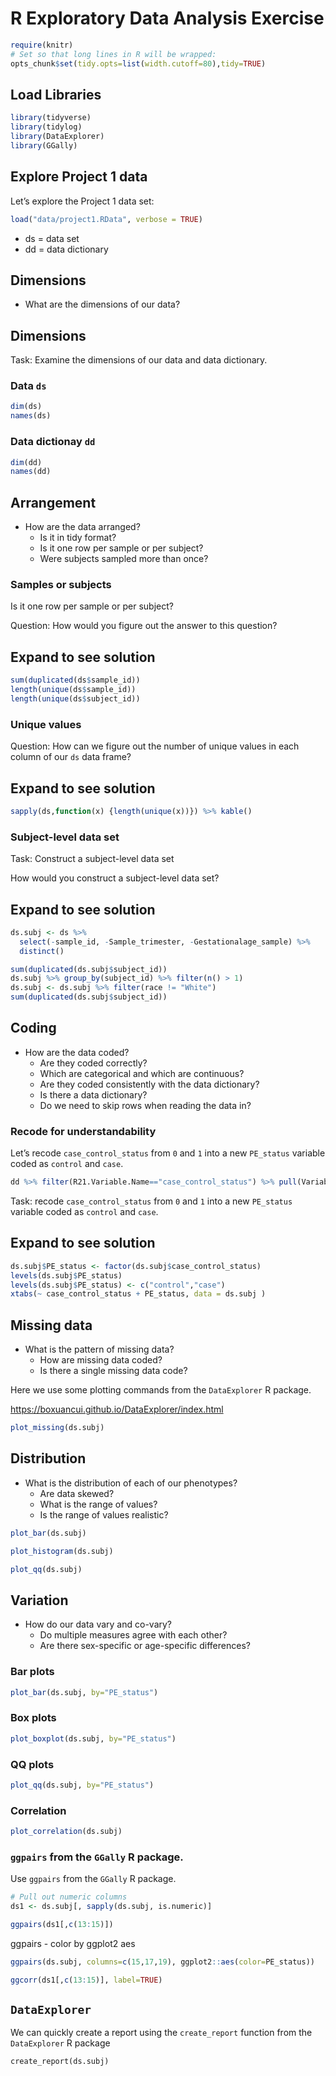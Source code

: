 # R Exploratory Data Analysis Exercise


```r
require(knitr)
# Set so that long lines in R will be wrapped:
opts_chunk$set(tidy.opts=list(width.cutoff=80),tidy=TRUE)
```

## Load Libraries

```r
library(tidyverse)
library(tidylog)
library(DataExplorer)
library(GGally)
```

## Explore Project 1 data

Let's explore the Project 1 data set:

```r
load("data/project1.RData", verbose = TRUE)
```

* ds = data set
* dd = data dictionary

## Dimensions

* What are the dimensions of our data?

## Dimensions

Task: Examine the dimensions of our data and data dictionary. 

### Data `ds`

```r
dim(ds)
names(ds)
```

### Data dictionay `dd`

```r
dim(dd)
names(dd)
```


## Arrangement

* How are the data arranged?
     - Is it in tidy format?
     - Is it one row per sample or per subject?
     - Were subjects sampled more than once?

### Samples or subjects

Is it one row per sample or per subject?

Question: How would you figure out the answer to this question?

::: {.callout-tip collapse="true"}
## Expand to see solution

```r
sum(duplicated(ds$sample_id))
length(unique(ds$sample_id))
length(unique(ds$subject_id))
```

:::

### Unique values

Question: How can we figure out the number of unique values in each column of our `ds` data frame?

::: {.callout-tip collapse="true"}
## Expand to see solution

```r
sapply(ds,function(x) {length(unique(x))}) %>% kable()
```

:::

### Subject-level data set

Task: Construct a subject-level data set

How would you construct a subject-level data set?

::: {.callout-tip collapse="true"}
## Expand to see solution

```r
ds.subj <- ds %>% 
  select(-sample_id, -Sample_trimester, -Gestationalage_sample) %>% 
  distinct()
```

```r
sum(duplicated(ds.subj$subject_id))
ds.subj %>% group_by(subject_id) %>% filter(n() > 1)
ds.subj <- ds.subj %>% filter(race != "White")
sum(duplicated(ds.subj$subject_id))
```

:::

## Coding

* How are the data coded?
     - Are they coded correctly?
     - Which are categorical and which are continuous?
     - Are they coded consistently with the data dictionary?
     - Is there a data dictionary?
     - Do we need to skip rows when reading the data in?

### Recode for understandability

Let's recode `case_control_status` from `0` and `1` into a new `PE_status` variable coded as `control` and `case`. 

```r
dd %>% filter(R21.Variable.Name=="case_control_status") %>% pull(Variable.Coding)
```

Task: recode `case_control_status` from `0` and `1` into a new `PE_status` variable coded as `control` and `case`. 

::: {.callout-tip collapse="true"}
## Expand to see solution

```r
ds.subj$PE_status <- factor(ds.subj$case_control_status)
levels(ds.subj$PE_status)
levels(ds.subj$PE_status) <- c("control","case")
xtabs(~ case_control_status + PE_status, data = ds.subj )
```

:::


## Missing data

* What is the pattern of missing data?
     - How are missing data coded?
     - Is there a single missing data code?

Here we use some plotting commands from the `DataExplorer` R package.

<https://boxuancui.github.io/DataExplorer/index.html>
     
```r
plot_missing(ds.subj)
```


## Distribution

* What is the distribution of each of our phenotypes?
     - Are data skewed?
     - What is the range of values?
     - Is the range of values realistic?

```r
plot_bar(ds.subj)
```


```r
plot_histogram(ds.subj)
```

```r
plot_qq(ds.subj)
```



## Variation

* How do our data vary and co-vary?
     - Do multiple measures agree with each other?
     - Are there sex-specific or age-specific differences?

### Bar plots

```r
plot_bar(ds.subj, by="PE_status")
```

### Box plots

```r
plot_boxplot(ds.subj, by="PE_status")
```

### QQ plots

```r
plot_qq(ds.subj, by="PE_status")
```


### Correlation


```r
plot_correlation(ds.subj)
```


### `ggpairs` from the `GGally` R package.

Use `ggpairs` from the `GGally` R package.

```r
# Pull out numeric columns
ds1 <- ds.subj[, sapply(ds.subj, is.numeric)] 

```


```r
ggpairs(ds1[,c(13:15)])
```



ggpairs - color by ggplot2 aes

```r
ggpairs(ds.subj, columns=c(15,17,19), ggplot2::aes(color=PE_status))
```

```r
ggcorr(ds1[,c(13:15)], label=TRUE)
```

## `DataExplorer`

We can quickly create a report using the `create_report` function from the `DataExplorer` R package

```
create_report(ds.subj)
```



